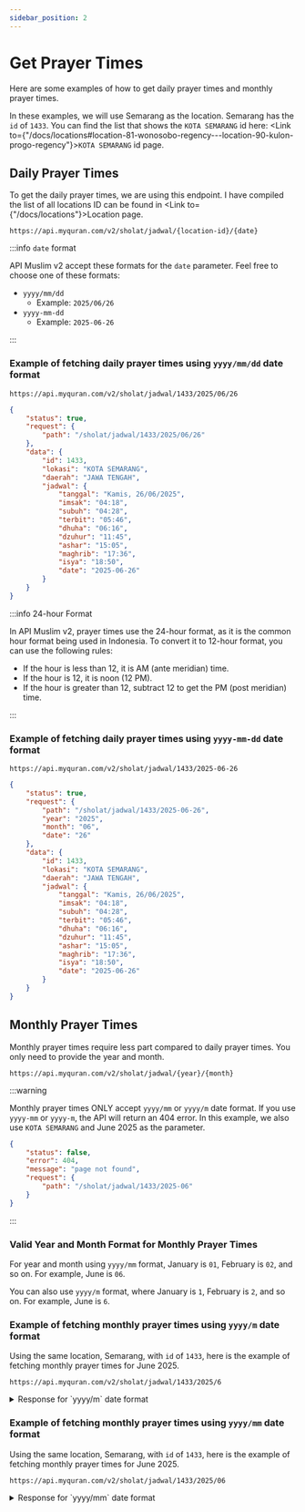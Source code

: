 ```yaml
---
sidebar_position: 2
---
```



# Get Prayer Times

Here are some examples of how to get daily prayer times and monthly prayer times.

In these examples, we will use Semarang as the location. Semarang has the `id` of `1433`. You can find the list that shows the `KOTA SEMARANG` id here: <Link to={"/docs/locations#location-81-wonosobo-regency---location-90-kulon-progo-regency"}>`KOTA SEMARANG` id</Link> page.

## Daily Prayer Times

To get the daily prayer times, we are using this endpoint. I have compiled the list of all locations ID can be found in <Link to={"/docs/locations"}>Location</Link> page.

```http title="HTTP GET"
https://api.myquran.com/v2/sholat/jadwal/{location-id}/{date}
```

:::info `date` format

API Muslim v2 accept these formats for the `date` parameter. Feel free to choose one of these formats:

- `yyyy/mm/dd`
  - Example: `2025/06/26`
- `yyyy-mm-dd`
  - Example: `2025-06-26`

:::

### Example of fetching daily prayer times using `yyyy/mm/dd` date format

```http title="Daily Prayer Times for Semarang on 26 June 2025 (June 26, 2025)"
https://api.myquran.com/v2/sholat/jadwal/1433/2025/06/26
```

```json title="Response"
{
	"status": true,
	"request": {
		"path": "/sholat/jadwal/1433/2025/06/26"
	},
	"data": {
		"id": 1433,
		"lokasi": "KOTA SEMARANG",
		"daerah": "JAWA TENGAH",
		"jadwal": {
			"tanggal": "Kamis, 26/06/2025",
			"imsak": "04:18",
			"subuh": "04:28",
			"terbit": "05:46",
			"dhuha": "06:16",
			"dzuhur": "11:45",
			"ashar": "15:05",
			"maghrib": "17:36",
			"isya": "18:50",
			"date": "2025-06-26"
		}
	}
}
```

:::info 24-hour Format

In API Muslim v2, prayer times use the 24-hour format, as it is the common hour format being used in Indonesia. To convert it to 12-hour format, you can use the following rules:

- If the hour is less than 12, it is AM (ante meridian) time.
- If the hour is 12, it is noon (12 PM).
- If the hour is greater than 12, subtract 12 to get the PM (post meridian) time.

:::

### Example of fetching daily prayer times using `yyyy-mm-dd` date format

```http title="Daily Prayer Times for Semarang in 26 June 2025 (June 26, 2025)"
https://api.myquran.com/v2/sholat/jadwal/1433/2025-06-26
```

```json title="Response"
{
	"status": true,
	"request": {
		"path": "/sholat/jadwal/1433/2025-06-26",
		"year": "2025",
		"month": "06",
		"date": "26"
	},
	"data": {
		"id": 1433,
		"lokasi": "KOTA SEMARANG",
		"daerah": "JAWA TENGAH",
		"jadwal": {
			"tanggal": "Kamis, 26/06/2025",
			"imsak": "04:18",
			"subuh": "04:28",
			"terbit": "05:46",
			"dhuha": "06:16",
			"dzuhur": "11:45",
			"ashar": "15:05",
			"maghrib": "17:36",
			"isya": "18:50",
			"date": "2025-06-26"
		}
	}
}
```

## Monthly Prayer Times

Monthly prayer times require less part compared to daily prayer times. You only need to provide the year and month.

```http title="HTTP GET"
https://api.myquran.com/v2/sholat/jadwal/{year}/{month}
```

:::warning

Monthly prayer times ONLY accept `yyyy/mm` or `yyyy/m` date format.
If you use `yyyy-mm` or `yyyy-m`, the API will return an 404 error. In this example, we also use `KOTA SEMARANG` and June 2025 as the parameter.

```json title="Error Response"
{
	"status": false,
	"error": 404,
	"message": "page not found",
	"request": {
		"path": "/sholat/jadwal/1433/2025-06"
	}
}
```

:::

### Valid Year and Month Format for Monthly Prayer Times

For year and month using `yyyy/mm` format, January is `01`, February is `02`, and so on. For example, June is `06`.

You can also use `yyyy/m` format, where January is `1`, February is `2`, and so on. For example, June is `6`.

### Example of fetching monthly prayer times using `yyyy/m` date format

Using the same location, Semarang, with `id` of `1433`, here is the example of fetching monthly prayer times for June 2025.

```http title="Monthly Prayer Times for Semarang in June 2025"
https://api.myquran.com/v2/sholat/jadwal/1433/2025/6
```

<details>
	<summary>Response for `yyyy/m` date format</summary>
```json 
{
	"status": true,
	"request": {
		"path": "/sholat/jadwal/1433/2025/6"
	},
	"data": {
		"id": 1433,
		"lokasi": "KOTA SEMARANG",
		"daerah": "JAWA TENGAH",
		"jadwal": [
			{
				"tanggal": "Minggu, 01/06/2025",
				"imsak": "04:13",
				"subuh": "04:23",
				"terbit": "05:41",
				"dhuha": "06:10",
				"dzuhur": "11:40",
				"ashar": "15:00",
				"maghrib": "17:32",
				"isya": "18:45",
				"date": "2025-06-01"
			},
			{
				"tanggal": "Senin, 02/06/2025",
				"imsak": "04:13",
				"subuh": "04:23",
				"terbit": "05:41",
				"dhuha": "06:10",
				"dzuhur": "11:40",
				"ashar": "15:00",
				"maghrib": "17:32",
				"isya": "18:45",
				"date": "2025-06-02"
			},
			{
				"tanggal": "Selasa, 03/06/2025",
				"imsak": "04:14",
				"subuh": "04:24",
				"terbit": "05:41",
				"dhuha": "06:10",
				"dzuhur": "11:40",
				"ashar": "15:00",
				"maghrib": "17:32",
				"isya": "18:45",
				"date": "2025-06-03"
			},
			{
				"tanggal": "Rabu, 04/06/2025",
				"imsak": "04:14",
				"subuh": "04:24",
				"terbit": "05:41",
				"dhuha": "06:10",
				"dzuhur": "11:40",
				"ashar": "15:00",
				"maghrib": "17:32",
				"isya": "18:46",
				"date": "2025-06-04"
			},
			{
				"tanggal": "Kamis, 05/06/2025",
				"imsak": "04:14",
				"subuh": "04:24",
				"terbit": "05:41",
				"dhuha": "06:11",
				"dzuhur": "11:40",
				"ashar": "15:01",
				"maghrib": "17:32",
				"isya": "18:46",
				"date": "2025-06-05"
			},
			{
				"tanggal": "Jumat, 06/06/2025",
				"imsak": "04:14",
				"subuh": "04:24",
				"terbit": "05:42",
				"dhuha": "06:11",
				"dzuhur": "11:40",
				"ashar": "15:01",
				"maghrib": "17:32",
				"isya": "18:46",
				"date": "2025-06-06"
			},
			{
				"tanggal": "Sabtu, 07/06/2025",
				"imsak": "04:14",
				"subuh": "04:24",
				"terbit": "05:42",
				"dhuha": "06:11",
				"dzuhur": "11:41",
				"ashar": "15:01",
				"maghrib": "17:32",
				"isya": "18:46",
				"date": "2025-06-07"
			},
			{
				"tanggal": "Minggu, 08/06/2025",
				"imsak": "04:15",
				"subuh": "04:25",
				"terbit": "05:42",
				"dhuha": "06:11",
				"dzuhur": "11:41",
				"ashar": "15:01",
				"maghrib": "17:32",
				"isya": "18:46",
				"date": "2025-06-08"
			},
			{
				"tanggal": "Senin, 09/06/2025",
				"imsak": "04:15",
				"subuh": "04:25",
				"terbit": "05:42",
				"dhuha": "06:12",
				"dzuhur": "11:41",
				"ashar": "15:01",
				"maghrib": "17:32",
				"isya": "18:47",
				"date": "2025-06-09"
			},
			{
				"tanggal": "Selasa, 10/06/2025",
				"imsak": "04:15",
				"subuh": "04:25",
				"terbit": "05:43",
				"dhuha": "06:12",
				"dzuhur": "11:41",
				"ashar": "15:02",
				"maghrib": "17:33",
				"isya": "18:47",
				"date": "2025-06-10"
			},
			{
				"tanggal": "Rabu, 11/06/2025",
				"imsak": "04:15",
				"subuh": "04:25",
				"terbit": "05:43",
				"dhuha": "06:12",
				"dzuhur": "11:41",
				"ashar": "15:02",
				"maghrib": "17:33",
				"isya": "18:47",
				"date": "2025-06-11"
			},
			{
				"tanggal": "Kamis, 12/06/2025",
				"imsak": "04:15",
				"subuh": "04:25",
				"terbit": "05:43",
				"dhuha": "06:12",
				"dzuhur": "11:42",
				"ashar": "15:02",
				"maghrib": "17:33",
				"isya": "18:47",
				"date": "2025-06-12"
			},
			{
				"tanggal": "Jumat, 13/06/2025",
				"imsak": "04:15",
				"subuh": "04:25",
				"terbit": "05:43",
				"dhuha": "06:13",
				"dzuhur": "11:42",
				"ashar": "15:02",
				"maghrib": "17:33",
				"isya": "18:47",
				"date": "2025-06-13"
			},
			{
				"tanggal": "Sabtu, 14/06/2025",
				"imsak": "04:16",
				"subuh": "04:26",
				"terbit": "05:44",
				"dhuha": "06:13",
				"dzuhur": "11:42",
				"ashar": "15:02",
				"maghrib": "17:33",
				"isya": "18:48",
				"date": "2025-06-14"
			},
			{
				"tanggal": "Minggu, 15/06/2025",
				"imsak": "04:16",
				"subuh": "04:26",
				"terbit": "05:44",
				"dhuha": "06:13",
				"dzuhur": "11:42",
				"ashar": "15:03",
				"maghrib": "17:34",
				"isya": "18:48",
				"date": "2025-06-15"
			},
			{
				"tanggal": "Senin, 16/06/2025",
				"imsak": "04:16",
				"subuh": "04:26",
				"terbit": "05:44",
				"dhuha": "06:13",
				"dzuhur": "11:42",
				"ashar": "15:03",
				"maghrib": "17:34",
				"isya": "18:48",
				"date": "2025-06-16"
			},
			{
				"tanggal": "Selasa, 17/06/2025",
				"imsak": "04:16",
				"subuh": "04:26",
				"terbit": "05:44",
				"dhuha": "06:14",
				"dzuhur": "11:43",
				"ashar": "15:03",
				"maghrib": "17:34",
				"isya": "18:48",
				"date": "2025-06-17"
			},
			{
				"tanggal": "Rabu, 18/06/2025",
				"imsak": "04:17",
				"subuh": "04:27",
				"terbit": "05:45",
				"dhuha": "06:14",
				"dzuhur": "11:43",
				"ashar": "15:03",
				"maghrib": "17:34",
				"isya": "18:48",
				"date": "2025-06-18"
			},
			{
				"tanggal": "Kamis, 19/06/2025",
				"imsak": "04:17",
				"subuh": "04:27",
				"terbit": "05:45",
				"dhuha": "06:14",
				"dzuhur": "11:43",
				"ashar": "15:03",
				"maghrib": "17:34",
				"isya": "18:49",
				"date": "2025-06-19"
			},
			{
				"tanggal": "Jumat, 20/06/2025",
				"imsak": "04:17",
				"subuh": "04:27",
				"terbit": "05:45",
				"dhuha": "06:14",
				"dzuhur": "11:43",
				"ashar": "15:04",
				"maghrib": "17:35",
				"isya": "18:49",
				"date": "2025-06-20"
			},
			{
				"tanggal": "Sabtu, 21/06/2025",
				"imsak": "04:17",
				"subuh": "04:27",
				"terbit": "05:45",
				"dhuha": "06:14",
				"dzuhur": "11:44",
				"ashar": "15:04",
				"maghrib": "17:35",
				"isya": "18:49",
				"date": "2025-06-21"
			},
			{
				"tanggal": "Minggu, 22/06/2025",
				"imsak": "04:17",
				"subuh": "04:27",
				"terbit": "05:45",
				"dhuha": "06:15",
				"dzuhur": "11:44",
				"ashar": "15:04",
				"maghrib": "17:35",
				"isya": "18:49",
				"date": "2025-06-22"
			},
			{
				"tanggal": "Senin, 23/06/2025",
				"imsak": "04:18",
				"subuh": "04:28",
				"terbit": "05:46",
				"dhuha": "06:15",
				"dzuhur": "11:44",
				"ashar": "15:04",
				"maghrib": "17:35",
				"isya": "18:50",
				"date": "2025-06-23"
			},
			{
				"tanggal": "Selasa, 24/06/2025",
				"imsak": "04:18",
				"subuh": "04:28",
				"terbit": "05:46",
				"dhuha": "06:15",
				"dzuhur": "11:44",
				"ashar": "15:05",
				"maghrib": "17:35",
				"isya": "18:50",
				"date": "2025-06-24"
			},
			{
				"tanggal": "Rabu, 25/06/2025",
				"imsak": "04:18",
				"subuh": "04:28",
				"terbit": "05:46",
				"dhuha": "06:15",
				"dzuhur": "11:44",
				"ashar": "15:05",
				"maghrib": "17:36",
				"isya": "18:50",
				"date": "2025-06-25"
			},
			{
				"tanggal": "Kamis, 26/06/2025",
				"imsak": "04:18",
				"subuh": "04:28",
				"terbit": "05:46",
				"dhuha": "06:16",
				"dzuhur": "11:45",
				"ashar": "15:05",
				"maghrib": "17:36",
				"isya": "18:50",
				"date": "2025-06-26"
			},
			{
				"tanggal": "Jumat, 27/06/2025",
				"imsak": "04:18",
				"subuh": "04:28",
				"terbit": "05:46",
				"dhuha": "06:16",
				"dzuhur": "11:45",
				"ashar": "15:05",
				"maghrib": "17:36",
				"isya": "18:50",
				"date": "2025-06-27"
			},
			{
				"tanggal": "Sabtu, 28/06/2025",
				"imsak": "04:19",
				"subuh": "04:29",
				"terbit": "05:47",
				"dhuha": "06:16",
				"dzuhur": "11:45",
				"ashar": "15:05",
				"maghrib": "17:36",
				"isya": "18:51",
				"date": "2025-06-28"
			},
			{
				"tanggal": "Minggu, 29/06/2025",
				"imsak": "04:19",
				"subuh": "04:29",
				"terbit": "05:47",
				"dhuha": "06:16",
				"dzuhur": "11:45",
				"ashar": "15:06",
				"maghrib": "17:37",
				"isya": "18:51",
				"date": "2025-06-29"
			},
			{
				"tanggal": "Senin, 30/06/2025",
				"imsak": "04:19",
				"subuh": "04:29",
				"terbit": "05:47",
				"dhuha": "06:16",
				"dzuhur": "11:45",
				"ashar": "15:06",
				"maghrib": "17:37",
				"isya": "18:51",
				"date": "2025-06-30"
			}
		]
	}
}
```

</details>

### Example of fetching monthly prayer times using `yyyy/mm` date format

Using the same location, Semarang, with `id` of `1433`, here is the example of fetching monthly prayer times for June 2025.

```http title="Monthly Prayer Times for Semarang in June 2025"
https://api.myquran.com/v2/sholat/jadwal/1433/2025/06
```

<details>
	<summary>Response for `yyyy/mm` date format</summary>
```json 
{
	"status": true,
	"request": {
		"path": "/sholat/jadwal/1433/2025/06"
	},
	"data": {
		"id": 1433,
		"lokasi": "KOTA SEMARANG",
		"daerah": "JAWA TENGAH",
		"jadwal": [
			{
				"tanggal": "Minggu, 01/06/2025",
				"imsak": "04:13",
				"subuh": "04:23",
				"terbit": "05:41",
				"dhuha": "06:10",
				"dzuhur": "11:40",
				"ashar": "15:00",
				"maghrib": "17:32",
				"isya": "18:45",
				"date": "2025-06-01"
			},
			{
				"tanggal": "Senin, 02/06/2025",
				"imsak": "04:13",
				"subuh": "04:23",
				"terbit": "05:41",
				"dhuha": "06:10",
				"dzuhur": "11:40",
				"ashar": "15:00",
				"maghrib": "17:32",
				"isya": "18:45",
				"date": "2025-06-02"
			},
			{
				"tanggal": "Selasa, 03/06/2025",
				"imsak": "04:14",
				"subuh": "04:24",
				"terbit": "05:41",
				"dhuha": "06:10",
				"dzuhur": "11:40",
				"ashar": "15:00",
				"maghrib": "17:32",
				"isya": "18:45",
				"date": "2025-06-03"
			},
			{
				"tanggal": "Rabu, 04/06/2025",
				"imsak": "04:14",
				"subuh": "04:24",
				"terbit": "05:41",
				"dhuha": "06:10",
				"dzuhur": "11:40",
				"ashar": "15:00",
				"maghrib": "17:32",
				"isya": "18:46",
				"date": "2025-06-04"
			},
			{
				"tanggal": "Kamis, 05/06/2025",
				"imsak": "04:14",
				"subuh": "04:24",
				"terbit": "05:41",
				"dhuha": "06:11",
				"dzuhur": "11:40",
				"ashar": "15:01",
				"maghrib": "17:32",
				"isya": "18:46",
				"date": "2025-06-05"
			},
			{
				"tanggal": "Jumat, 06/06/2025",
				"imsak": "04:14",
				"subuh": "04:24",
				"terbit": "05:42",
				"dhuha": "06:11",
				"dzuhur": "11:40",
				"ashar": "15:01",
				"maghrib": "17:32",
				"isya": "18:46",
				"date": "2025-06-06"
			},
			{
				"tanggal": "Sabtu, 07/06/2025",
				"imsak": "04:14",
				"subuh": "04:24",
				"terbit": "05:42",
				"dhuha": "06:11",
				"dzuhur": "11:41",
				"ashar": "15:01",
				"maghrib": "17:32",
				"isya": "18:46",
				"date": "2025-06-07"
			},
			{
				"tanggal": "Minggu, 08/06/2025",
				"imsak": "04:15",
				"subuh": "04:25",
				"terbit": "05:42",
				"dhuha": "06:11",
				"dzuhur": "11:41",
				"ashar": "15:01",
				"maghrib": "17:32",
				"isya": "18:46",
				"date": "2025-06-08"
			},
			{
				"tanggal": "Senin, 09/06/2025",
				"imsak": "04:15",
				"subuh": "04:25",
				"terbit": "05:42",
				"dhuha": "06:12",
				"dzuhur": "11:41",
				"ashar": "15:01",
				"maghrib": "17:32",
				"isya": "18:47",
				"date": "2025-06-09"
			},
			{
				"tanggal": "Selasa, 10/06/2025",
				"imsak": "04:15",
				"subuh": "04:25",
				"terbit": "05:43",
				"dhuha": "06:12",
				"dzuhur": "11:41",
				"ashar": "15:02",
				"maghrib": "17:33",
				"isya": "18:47",
				"date": "2025-06-10"
			},
			{
				"tanggal": "Rabu, 11/06/2025",
				"imsak": "04:15",
				"subuh": "04:25",
				"terbit": "05:43",
				"dhuha": "06:12",
				"dzuhur": "11:41",
				"ashar": "15:02",
				"maghrib": "17:33",
				"isya": "18:47",
				"date": "2025-06-11"
			},
			{
				"tanggal": "Kamis, 12/06/2025",
				"imsak": "04:15",
				"subuh": "04:25",
				"terbit": "05:43",
				"dhuha": "06:12",
				"dzuhur": "11:42",
				"ashar": "15:02",
				"maghrib": "17:33",
				"isya": "18:47",
				"date": "2025-06-12"
			},
			{
				"tanggal": "Jumat, 13/06/2025",
				"imsak": "04:15",
				"subuh": "04:25",
				"terbit": "05:43",
				"dhuha": "06:13",
				"dzuhur": "11:42",
				"ashar": "15:02",
				"maghrib": "17:33",
				"isya": "18:47",
				"date": "2025-06-13"
			},
			{
				"tanggal": "Sabtu, 14/06/2025",
				"imsak": "04:16",
				"subuh": "04:26",
				"terbit": "05:44",
				"dhuha": "06:13",
				"dzuhur": "11:42",
				"ashar": "15:02",
				"maghrib": "17:33",
				"isya": "18:48",
				"date": "2025-06-14"
			},
			{
				"tanggal": "Minggu, 15/06/2025",
				"imsak": "04:16",
				"subuh": "04:26",
				"terbit": "05:44",
				"dhuha": "06:13",
				"dzuhur": "11:42",
				"ashar": "15:03",
				"maghrib": "17:34",
				"isya": "18:48",
				"date": "2025-06-15"
			},
			{
				"tanggal": "Senin, 16/06/2025",
				"imsak": "04:16",
				"subuh": "04:26",
				"terbit": "05:44",
				"dhuha": "06:13",
				"dzuhur": "11:42",
				"ashar": "15:03",
				"maghrib": "17:34",
				"isya": "18:48",
				"date": "2025-06-16"
			},
			{
				"tanggal": "Selasa, 17/06/2025",
				"imsak": "04:16",
				"subuh": "04:26",
				"terbit": "05:44",
				"dhuha": "06:14",
				"dzuhur": "11:43",
				"ashar": "15:03",
				"maghrib": "17:34",
				"isya": "18:48",
				"date": "2025-06-17"
			},
			{
				"tanggal": "Rabu, 18/06/2025",
				"imsak": "04:17",
				"subuh": "04:27",
				"terbit": "05:45",
				"dhuha": "06:14",
				"dzuhur": "11:43",
				"ashar": "15:03",
				"maghrib": "17:34",
				"isya": "18:48",
				"date": "2025-06-18"
			},
			{
				"tanggal": "Kamis, 19/06/2025",
				"imsak": "04:17",
				"subuh": "04:27",
				"terbit": "05:45",
				"dhuha": "06:14",
				"dzuhur": "11:43",
				"ashar": "15:03",
				"maghrib": "17:34",
				"isya": "18:49",
				"date": "2025-06-19"
			},
			{
				"tanggal": "Jumat, 20/06/2025",
				"imsak": "04:17",
				"subuh": "04:27",
				"terbit": "05:45",
				"dhuha": "06:14",
				"dzuhur": "11:43",
				"ashar": "15:04",
				"maghrib": "17:35",
				"isya": "18:49",
				"date": "2025-06-20"
			},
			{
				"tanggal": "Sabtu, 21/06/2025",
				"imsak": "04:17",
				"subuh": "04:27",
				"terbit": "05:45",
				"dhuha": "06:14",
				"dzuhur": "11:44",
				"ashar": "15:04",
				"maghrib": "17:35",
				"isya": "18:49",
				"date": "2025-06-21"
			},
			{
				"tanggal": "Minggu, 22/06/2025",
				"imsak": "04:17",
				"subuh": "04:27",
				"terbit": "05:45",
				"dhuha": "06:15",
				"dzuhur": "11:44",
				"ashar": "15:04",
				"maghrib": "17:35",
				"isya": "18:49",
				"date": "2025-06-22"
			},
			{
				"tanggal": "Senin, 23/06/2025",
				"imsak": "04:18",
				"subuh": "04:28",
				"terbit": "05:46",
				"dhuha": "06:15",
				"dzuhur": "11:44",
				"ashar": "15:04",
				"maghrib": "17:35",
				"isya": "18:50",
				"date": "2025-06-23"
			},
			{
				"tanggal": "Selasa, 24/06/2025",
				"imsak": "04:18",
				"subuh": "04:28",
				"terbit": "05:46",
				"dhuha": "06:15",
				"dzuhur": "11:44",
				"ashar": "15:05",
				"maghrib": "17:35",
				"isya": "18:50",
				"date": "2025-06-24"
			},
			{
				"tanggal": "Rabu, 25/06/2025",
				"imsak": "04:18",
				"subuh": "04:28",
				"terbit": "05:46",
				"dhuha": "06:15",
				"dzuhur": "11:44",
				"ashar": "15:05",
				"maghrib": "17:36",
				"isya": "18:50",
				"date": "2025-06-25"
			},
			{
				"tanggal": "Kamis, 26/06/2025",
				"imsak": "04:18",
				"subuh": "04:28",
				"terbit": "05:46",
				"dhuha": "06:16",
				"dzuhur": "11:45",
				"ashar": "15:05",
				"maghrib": "17:36",
				"isya": "18:50",
				"date": "2025-06-26"
			},
			{
				"tanggal": "Jumat, 27/06/2025",
				"imsak": "04:18",
				"subuh": "04:28",
				"terbit": "05:46",
				"dhuha": "06:16",
				"dzuhur": "11:45",
				"ashar": "15:05",
				"maghrib": "17:36",
				"isya": "18:50",
				"date": "2025-06-27"
			},
			{
				"tanggal": "Sabtu, 28/06/2025",
				"imsak": "04:19",
				"subuh": "04:29",
				"terbit": "05:47",
				"dhuha": "06:16",
				"dzuhur": "11:45",
				"ashar": "15:05",
				"maghrib": "17:36",
				"isya": "18:51",
				"date": "2025-06-28"
			},
			{
				"tanggal": "Minggu, 29/06/2025",
				"imsak": "04:19",
				"subuh": "04:29",
				"terbit": "05:47",
				"dhuha": "06:16",
				"dzuhur": "11:45",
				"ashar": "15:06",
				"maghrib": "17:37",
				"isya": "18:51",
				"date": "2025-06-29"
			},
			{
				"tanggal": "Senin, 30/06/2025",
				"imsak": "04:19",
				"subuh": "04:29",
				"terbit": "05:47",
				"dhuha": "06:16",
				"dzuhur": "11:45",
				"ashar": "15:06",
				"maghrib": "17:37",
				"isya": "18:51",
				"date": "2025-06-30"
			}
		]
	}
}
```

</details>
